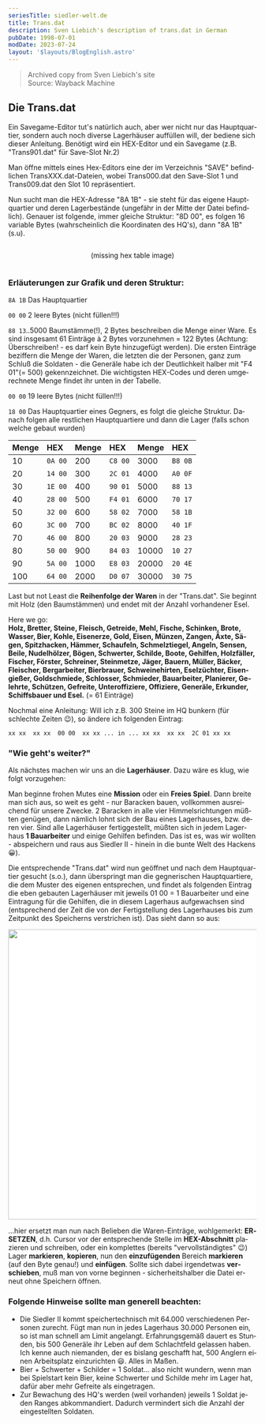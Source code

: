 ```yaml
---
seriesTitle: siedler-welt.de
title: Trans.dat
description: Sven Liebich's description of trans.dat in German
pubDate: 1998-07-01
modDate: 2023-07-24
layout: '$layouts/BlogEnglish.astro'
---
```



> Archived copy from Sven Liebich's site<br />
> Source: <Link href="https://web.archive.org/web/20010506064132fw_/http://www.siedler-welt.de/cheats/auswahl/transdat.htm">Wayback Machine</Link>

<div lang="de">

## Die Trans.dat

Ein Savegame-Editor tut's natürlich auch, aber wer nicht nur das Hauptquartier, sondern auch noch diverse Lagerhäuser auffüllen will, der bediene sich dieser Anleitung. Benötigt wird ein HEX-Editor und ein Savegame (z.B. "Trans901.dat" für Save-Slot Nr.2)

Man öffne mittels eines Hex-Editors eine der im Verzeichnis "SAVE" befindlichen TransXXX.dat-Dateien, wobei Trans000.dat den Save-Slot 1 und Trans009.dat den Slot 10 repräsentiert.

Nun sucht man die HEX-Adresse "8A 1B" - sie steht für das eigene Hauptquartier und deren Lagerbestände (ungefähr in der Mitte der Datei befindlich). Genauer ist folgende, immer gleiche Struktur: "8D 00", es folgen 16 variable Bytes (wahrscheinlich die Koordinaten des HQ's), dann "8A 1B" (s.u).

<div lang="en" style="contain: layout; text-align: center;">
	<p>(missing hex table image)</p>
</div>

### Erläuterungen zur Grafik und deren Struktur:

`8A 1B` Das Hauptquartier

`00 00` 2 leere Bytes (nicht füllen!!!)

`88 13`..5000 Baumstämme(!), 2 Bytes beschreiben die Menge einer Ware. Es sind insgesamt 61 Einträge à 2 Bytes vorzunehmen = 122 Bytes (Achtung: Überschreiben! - es darf kein Byte hinzugefügt werden). Die ersten Einträge beziffern die Menge der Waren, die letzten die der Personen, ganz zum Schluß die Soldaten - die Generäle habe ich der Deutlichkeit halber mit "F4 01"(= 500) gekennzeichnet. Die wichtigsten HEX-Codes und deren umgerechnete Menge findet ihr unten in der Tabelle.

`00 00` 19 leere Bytes (nicht füllen!!!)

`18 00` Das Hauptquartier eines Gegners, es folgt die gleiche Struktur. Danach folgen alle restlichen Hauptquartiere und dann die Lager (falls schon welche gebaut wurden)

<div data-scrolling="inline">

| Menge | HEX     | Menge | HEX     | Menge | HEX     |
| :---- | :------ | :---- | :------ | :---- | :------ |
| 10    | `0A 00` | 200   | `C8 00` | 3000  | `B8 0B` |
| 20    | `14 00` | 300   | `2C 01` | 4000  | `A0 0F` |
| 30    | `1E 00` | 400   | `90 01` | 5000  | `88 13` |
| 40    | `28 00` | 500   | `F4 01` | 6000  | `70 17` |
| 50    | `32 00` | 600   | `58 02` | 7000  | `58 1B` |
| 60    | `3C 00` | 700   | `BC 02` | 8000  | `40 1F` |
| 70    | `46 00` | 800   | `20 03` | 9000  | `28 23` |
| 80    | `50 00` | 900   | `84 03` | 10000 | `10 27` |
| 90    | `5A 00` | 1000  | `E8 03` | 20000 | `20 4E` |
| 100   | `64 00` | 2000  | `D0 07` | 30000 | `30 75` |

</div>

<span lang="en">Last but not Least</span> die **Reihenfolge der Waren** in der "Trans.dat". Sie beginnt mit Holz (den Baumstämmen)
und endet mit der Anzahl vorhandener Esel.

<span lang="en">Here we go:</span>
<br />
**Holz, Bretter, Steine, Fleisch, Getreide, Mehl, Fische, Schinken, Brote, Wasser, Bier, Kohle, Eisenerze, Gold, Eisen,
Münzen, Zangen, Äxte, Sägen, Spitzhacken, Hämmer, Schaufeln, Schmelztiegel, Angeln, Sensen, Beile, Nudelhölzer, Bögen,
Schwerter, Schilde, Boote, Gehilfen, Holzfäller, Fischer, Förster, Schreiner, Steinmetze, Jäger, Bauern, Müller, Bäcker,
Fleischer, Bergarbeiter, Bierbrauer, Schweinehirten, Eselzüchter, Eisengießer, Goldschmiede, Schlosser, Schmieder,
Bauarbeiter, Planierer, Gelehrte, Schützen, Gefreite, Unteroffiziere, Offiziere, Generäle, Erkunder, Schiffsbauer und
Esel.** (= 61 Einträge)

Nochmal eine Anleitung: Will ich z.B. 300 Steine im HQ bunkern (für schlechte Zeiten 😉), so ändere ich folgenden Eintrag:

```
xx xx  xx xx  00 00  xx xx ... in ... xx xx  xx xx  2C 01 xx xx
```

### "Wie geht's weiter?"

Als nächstes machen wir uns an die **Lagerhäuser**. Dazu wäre es klug, wie folgt vorzugehen:

Man beginne frohen Mutes eine **Mission** oder ein **Freies Spiel**. Dann breite man sich aus, so weit es geht - nur Baracken bauen, vollkommen ausreichend für unsere Zwecke. 2 Baracken in alle vier Himmelsrichtungen müßten genügen, dann nämlich lohnt sich der Bau eines Lagerhauses, bzw. deren vier. Sind alle Lagerhäuser fertiggestellt, müßten sich in jedem Lagerhaus **1 Bauarbeiter** und einige Gehilfen befinden. Das ist es, was wir wollten - abspeichern und raus aus Siedler II - hinein in die bunte Welt des Hackens 😀).

Die entsprechende "Trans.dat" wird nun geöffnet und nach dem Hauptquartier gesucht (s.o.), dann überspringt man die gegnerischen Hauptquartiere, die dem Muster des eigenen entsprechen, und findet als folgenden Eintrag die eben gebauten Lagerhäuser mit jeweils 01 00 = 1 Bauarbeiter und eine Eintragung für die Gehilfen, die in diesem Lagerhaus aufgewachsen sind (entsprechend der Zeit die von der Fertigstellung des Lagerhauses bis zum Zeitpunkt des Speicherns verstrichen ist). Das sieht dann so aus:

<p style="background: white; text-align: center;">
	<img alt="" src="/assets/siedler-welt/hex2.gif" width="619" height="588" loading="lazy" />
</p>

...hier ersetzt man nun nach Belieben die Waren-Einträge, wohlgemerkt: **ERSETZEN**, d.h. Cursor vor der entsprechende Stelle im **HEX-Abschnitt** plazieren und schreiben, oder ein komplettes (bereits "vervollständigtes" 😉) Lager **markieren**, **kopieren**, nun den **einzufügenden** Bereich **markieren** (auf den Byte genau!) und **einfügen**. Sollte sich dabei irgendetwas **verschieben**, muß man von vorne beginnen - sicherheitshalber die Datei erneut ohne Speichern öffnen.

### Folgende Hinweise sollte man generell beachten:

-   Die Siedler II kommt speichertechnisch mit 64.000 verschiedenen Personen zurecht. Fügt man nun in jedes Lagerhaus 30.000 Personen ein, so ist man schnell am Limit angelangt. Erfahrungsgemäß dauert es Stunden, bis 500 Generäle ihr Leben auf dem Schlachtfeld gelassen haben. Ich kenne auch niemanden, der es bislang geschafft hat, 500 Anglern einen Arbeitsplatz einzurichten 😃. Alles in Maßen.
-   Bier + Schwerter + Schilder = 1 Soldat... also nicht wundern, wenn man bei Spielstart kein Bier, keine Schwerter und Schilde mehr im Lager hat, dafür aber mehr Gefreite als eingetragen.
-   Zur Bewachung des HQ's werden (weil vorhanden) jeweils 1 Soldat jeden Ranges abkommandiert. Dadurch vermindert sich die Anzahl der eingestellten Soldaten.

</div>
